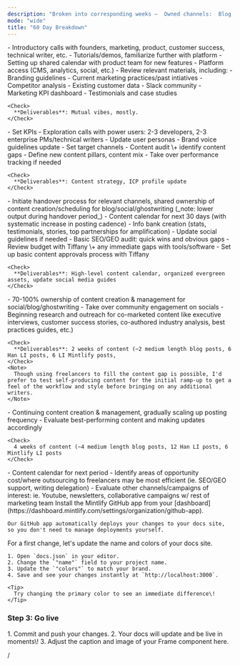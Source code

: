 ```yaml
---
description: "Broken into corresponding weeks —  Owned channels:  Blog, Linkedin/X, case studies, evergreen assets, co-marketing (unpaid), joint editorial, creators as co-writers/editors/guests), Han's socials "
mode: "wide"
title: "60 Day Breakdown"
---
```


<Steps>
  <Step title="Week 1: Onboarding Process" stepNumber={1}>
    - Introductory calls with founders, marketing, product, customer success, technical writer, etc.
    - Tutorials/demos, familiarize further with platform
    - Setting up shared calendar with product team for new features
    - Platform access (CMS, analytics, social, etc.)
    - Review relevant materials, including:
      - Branding guidelines
      - Current marketing practices/past intiatives
      - Competitor analysis
      - Existing customer data
      - Slack community
      - Marketing KPI dashboard 
      - Testimonials and case studies 

    <Check>
      **Deliverables**: Mutual vibes, mostly.
    </Check>
  </Step>
  <Step title="Week 2: Research + Discovery">
    - Set KPIs
    - Exploration calls with power users: 2-3 developers, 2-3 enterprise PMs/technical writers
    - Update user personas
    - Brand voice guidelines update
    - Set target channels
    - Content audit \+ identify content gaps
    - Define new content pillars, content mix
    - Take over performance tracking if needed

    <Check>
      **Deliverables**: Content strategy, ICP profile update
    </Check>
  </Step>
  <Step title="Week 3: Planning + Calendering">
    - Initiate handover process for relevant channels, shared ownership of content creation/scheduling for blog/social/ghostwriting (_note: lower output during handover period_)
    - Content calendar for next 30 days (with systematic increase in posting cadence)
    - Info bank creation (stats, testimonials, stories, top partnerships for amplification)
    - Update social guidelines if needed
    - Basic SEO/GEO audit: quick wins and obvious gaps
    - Review budget with Tiffany \+ any immediate gaps with tools/software
    - Set up basic content approvals process with Tiffany

    <Check>
      **Deliverables**: High-level content calendar, organized evergreen assets, update social media guides
    </Check>
  </Step>
  <Step title="Week 4: Ownership + Testing">
    - 70-100% ownership of content creation & management for social/blog/ghostwriting
    - Take over community engagement on socials
    - Beginning research and outreach for co-marketed content like executive interviews, customer success stories, co-authored industry analysis, best practices guides, etc.)

    <Check>
      **Deliverables**: 2 weeks of content (~2 medium length blog posts, 6 Han LI posts, 6 LI Mintlify posts, 
    </Check>
    <Note>
      Though using freelancers to fill the content gap is possible, I'd prefer to test self-producing content for the initial ramp-up to get a feel of the workflow and style before bringing on any additional writers.
    </Note>
  </Step>
  <Step title="Week 5-6: Testing + Optimization">
    - Continuing content creation & management, gradually scaling up posting frequency
    - Evaluate best-performing content and making updates accordingly

    <Check>
      4 weeks of content (~4 medium length blog posts, 12 Han LI posts, 6 Mintlify LI posts
    </Check>
  </Step>
  <Step title="Week 7-8: Scaling + Expansion">
    - Content calendar for next period
    - Identify areas of opportunity cost/where outsourcing to freelancers may be most efficient  (ie. SEO/GEO support, writing delegation)
    - Evaluate other channels/campaigns of interest: ie. Youtube, newsletters, collaborative campaigns w/ rest of marketing team
  </Step>
</Steps>

<AccordionGroup>
  <Accordion title="Install our GitHub app" icon="github">
    Install the Mintlify GitHub app from your [dashboard](https://dashboard.mintlify.com/settings/organization/github-app).

    Our GitHub app automatically deploys your changes to your docs site, so you don't need to manage deployments yourself.
  </Accordion>
  <Accordion title="Update your site name and colors" icon="palette">
    For a first change, let's update the name and colors of your docs site.

    1. Open `docs.json` in your editor.
    2. Change the `"name"` field to your project name.
    3. Update the `"colors"` to match your brand.
    4. Save and see your changes instantly at `http://localhost:3000`.

    <Tip>
      Try changing the primary color to see an immediate difference\!
    </Tip>
  </Accordion>
</AccordionGroup>

### Step 3: Go live

<Accordion title="Publish your docs" icon="rocket">
  1. Commit and push your changes.
  2. Your docs will update and be live in moments\!
  3. 
</Accordion>

<Frame>
  Adjust the caption and image of your Frame component here.
</Frame>

/